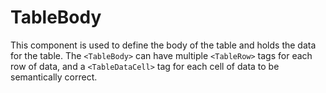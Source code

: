 
<Meta component={TableBody} title="Docs/TableBody" />

# TableBody

This component is used to define the body of the table and holds the data for the table. The `<TableBody>` can have multiple `<TableRow>` tags for each row of data, and a `<TableDataCell>` tag for each cell of data to be semantically correct.

<Editor code={storyBasic} />

<ArgsTable of={TableBody} exclude={excludedProps} />

